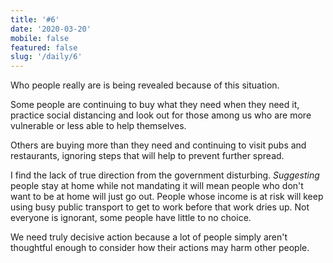```yaml
---
title: '#6'
date: '2020-03-20'
mobile: false
featured: false
slug: '/daily/6'
---
```


Who people really are is being revealed because of this situation.

Some people are continuing to buy what they need when they need it, practice social distancing and look out for those among us who are more vulnerable or less able to help themselves.

Others are buying more than they need and continuing to visit pubs and restaurants, ignoring steps that will help to prevent further spread.

I find the lack of true direction from the government disturbing. _Suggesting_ people stay at home while not mandating it will mean people who don't want to be at home will just go out. People whose income is at risk will keep using busy public transport to get to work before that work dries up. Not everyone is ignorant, some people have little to no choice.

We need truly decisive action because a lot of people simply aren't thoughtful enough to consider how their actions may harm other people.
